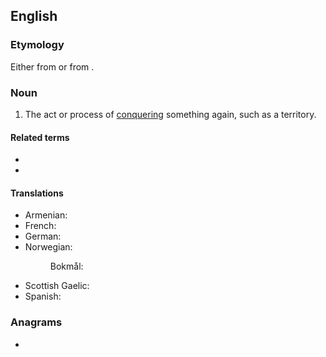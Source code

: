 ==English==

===Etymology===
Either from {{etyl|frm|en}} {{m|frm|reconqueste}} or from {{prefix|re|conquest|lang=en}}.

===Noun===
{{en-noun|~}}

# The act or process of [[conquering]] something again, such as a territory.
#: {{ux|en|the '''reconquest''' of Spain}}

====Related terms====
* {{l|en|conquest}}
* {{l|en|reconquer}}

====Translations====
{{trans-top|act or process of conquering again}}
* Armenian: {{t|hy|վերանվաճում}}
* French: {{t+|fr|reconquête|f}}
* German: {{t+|de|Rückeroberung|f}}
* Norwegian:
*: Bokmål: {{t|nb|gjenerobring|m|f}}
{{trans-mid}}
* Scottish Gaelic: {{t|gd|ath-cheannsachadh|m}}
* Spanish: {{t+|es|reconquista|f}}
{{trans-bottom}}

===Anagrams===
* {{anagrams|en|conquerest}}